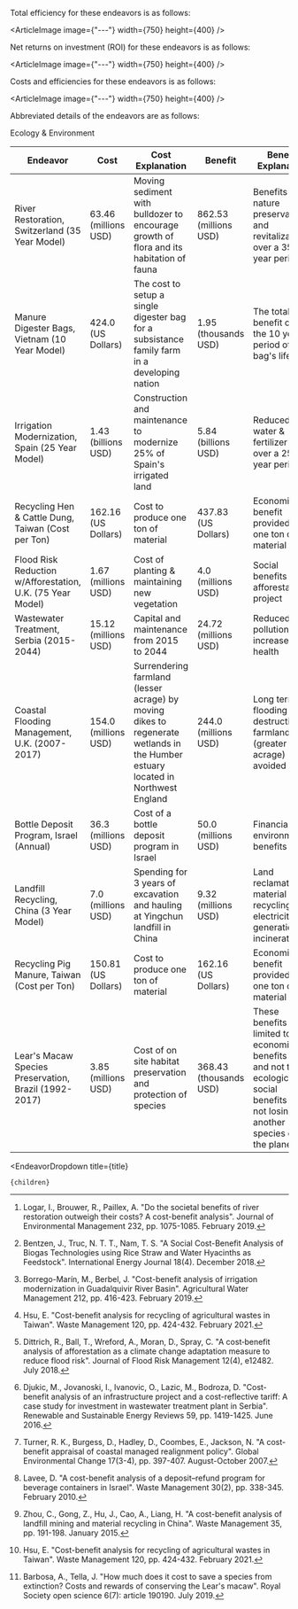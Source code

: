 


Total efficiency for these endeavors is as follows:

<ArticleImage image={"---"} width={750} height={400} />

Net returns on investment (ROI) for these endeavors is as follows:

<ArticleImage image={"---"} width={750} height={400} />

Costs and efficiencies for these endeavors is as follows:

<ArticleImage image={"---"} width={750} height={400} />

Abbreviated details of the endeavors are as follows:

<div className="table-title"> Ecology & Environment </div>
<div className="table-wrapper">

| Endeavor | Cost | Cost Explanation | Benefit | Benefit Explanation | Reference |
|---|---|---|---|---|---|
| River Restoration, Switzerland (35 Year Model) | 63.46 (millions USD) | Moving sediment with bulldozer to encourage growth of flora and its habitation of fauna | 862.53 (millions USD) | Benefits of nature preservation and revitalization over a 35 year period | Logar et al. [^"48"] |
| Manure Digester Bags, Vietnam (10 Year Model) | 424.0 (US Dollars) | The cost to setup a single digester bag for a subsistance family farm in a developing nation | 1.95 (thousands USD) | The total benefit over the 10 year period of the bag's lifetime | Bentzen et al. [^"9"] |
| Irrigation Modernization, Spain (25 Year Model) | 1.43 (billions USD) | Construction and maintenance to modernize 25% of Spain's irrigated land | 5.84 (billions USD) | Reduced water & fertilizer use over a 25 year period | M.Borrego & Berbel [^"10"] |
| Recycling Hen & Cattle Dung, Taiwan (Cost per Ton) | 162.16 (US Dollars) | Cost to produce one ton of material | 437.83 (US Dollars) | Economic benefit provided by one ton of material | Hsu [^"38"] |
| Flood Risk Reduction w/Afforestation, U.K. (75 Year Model) | 1.67 (millions USD) | Cost of planting & maintaining new vegetation | 4.0 (millions USD) | 	Social benefits from afforestation project | Dittrich et al. [^"22"] |
| Wastewater Treatment, Serbia (2015-2044) | 15.12 (millions USD) | Capital and maintenance from 2015 to 2044 | 24.72 (millions USD) | Reduced pollution and increased health | Djukic et al. [^"23"] |
| Coastal Flooding Management, U.K. (2007-2017) | 154.0 (millions USD) | Surrendering farmland (lesser acrage) by moving dikes to regenerate wetlands in the Humber estuary located in Northwest England | 244.0 (millions USD) | Long term flooding & destruction of farmland (greater acrage) avoided | Burgess et al. [^"73"] |
| Bottle Deposit Program, Israel (Annual) | 36.3 (millions USD) | Cost of a bottle deposit program in Israel | 50.0 (millions USD) | Financial and environmental benefits | Lavee [^"44"] |
| Landfill Recycling, China (3 Year Model) | 7.0 (millions USD) | Spending for 3 years of excavation and hauling at Yingchun landfill in China | 9.32 (millions USD) | Land reclamation, material recycling. and electricity generation by incineration | Zhou et al. [^"80"] |
| Recycling Pig Manure, Taiwan (Cost per Ton) | 150.81 (US Dollars) | Cost to produce one ton of material | 162.16 (US Dollars) | Economic benefit provided by one ton of material | Hsu [^"38"] |
| Lear's Macaw Species Preservation, Brazil (1992-2017) | 3.85 (millions USD) | Cost of on site habitat preservation and protection of species | 368.43 (thousands USD) | These benefits are limited to economic benefits only, and not the ecological or social benefits of not losing another species on the planet | Barbosa et al. [^"5"] |

[^"1"]: Airports Commission. "Business Case and Sustainability Assessment – Heathrow Airport Northwest Runway". ISBN: 978-1-84864-159-4. July 2015.

[^"2"]: Azoulay, P., Graff Zivin, J., Li, D., Sampat, B. "Public R&D Investments and Private-sector Patenting: Evidence from NIH Funding Rules". The Review of Economic Studies 86(1), pp. 117-152. January 2019.

[^"3"]: Baade, R., Matheson, V. "Going for the Gold: The Economics of the Olympics". Journal of Economic Perspectives 30(2), pp. 201-218. Spring 2016.

[^"4"]: Baker, C., Ding, Y., Ferrufino, C., Kowal, S., Tan, J., Subedi, P. "A cost–benefit analysis of smoking cessation prescription coverage from a US payer perspective". ClinicoEconomics and Outcomes Research 10, pp. 359-370. July 2018.

[^"5"]: Barbosa, A., Tella, J. "How much does it cost to save a species from extinction? Costs and rewards of conserving the Lear's macaw". Royal Society open science 6(7): article 190190. July 2019.

[^"6"]: Barrett, S. "Economic considerations for the eradication endgame". Philosophical Transactions of the Royal Society B: Biological Sciences 368(1623): 20120149. August 2013.

[^"7"]: Barstow, C., Bluffstone, R., Silon, K., Linden, K., Thomas, E. "A cost-benefit analysis of livelihood, environmental and health benefits of a large scale water filter and cookstove distribution in Rwanda". Development Engineering 4, 100043. 2019.

[^"8"]: Beckman, L., Svensson, M. "The cost-effectiveness of the Olweus Bullying Prevention Program: Results from a modelling study". Journal of Adolescence 45, pp. 127-137. December 2015.

[^"9"]: Bentzen, J., Truc, N. T. T., Nam, T. S. "A Social Cost-Benefit Analysis of Biogas Technologies using Rice Straw and Water Hyacinths as Feedstock". International Energy Journal 18(4). December 2018.

[^"10"]: Borrego-Marín, M., Berbel, J. "Cost-benefit analysis of irrigation modernization in Guadalquivir River Basin". Agricultural Water Management 212, pp. 416-423. February 2019.

[^"11"]: Brey, R., Castillo-Manzano, I., Castro-Nuño, M., López-Valpuesta, L., Marchena-Gómez, M., Sánchez-Braza, A. "Is the widespread use of urban land for cycling promotion policies cost effective? A Cost-Benefit Analysis of the case of Seville". Land Use Policy 63, pp. 130-139. April 2017.

[^"12"]: Broeks, M., Biesbroek, S., Over, E., van Gils, P., Toxopeus, I., Beukers, M., Temme, H. "A social cost-benefit analysis of meat taxation and a fruit and vegetables subsidy for a healthy and sustainable food consumption in the Netherlands". BMC Public Health 20, pp. 1-12. December 2020.

[^"13"]: Broughel, J., Kotrous, M. "The Benefits of Coronavirus Suppression: A Cost-Benefit Analysis of the Response to the First Wave of COVID-19 in the United States". Mercatus Working Paper, COVID Economics 67, pp. 128-171. February 2021.

[^"14"]: Caldwell, M., Vitacco, M., Van Rybroek, G. "Are Violent Delinquents Worth Treating? A Cost–Benefit Analysis". Journal of Research in Crime and Delinquency 43(2), pp. 148-168. May 2006.

[^"15"]: Carroll, Z., Couzo, E. "Should North Carolina require more efficient water heaters in homes? A cost-benefit analysis". Energy Policy 150, 112113. March 2021.

[^"16"]: Cartenì, A., Henke, I., Di Bartolomeo, M. I., Regna, M. "A Cost-Benefit Analysis of a Fully-Automated Driverless Metro Line in a High-Density Metropolitan Area in Italy". In 2019 IEEE International Conference on Environment and Electrical Engineering and 2019 IEEE Industrial and Commercial Power Systems Europe (EEEIC/I&CPS Europe), pp. 1-6. June 2019.

[^"17"]: Chestnut, L., Mills, D. "A fresh look at the benefits and costs of the US acid rain program". Journal of Environmental Management 77(3), pp. 252-266. November 2005.

[^"18"]: Clark, K. A., Biddle, A. K., Martin, S. L. "A Cost-Benefit Analysis of the Violence Against Women Act of 1994". Violence Against Women 8(4), pp. 417-428. April 2002.

[^"19"]: Commonwealth of Australia. "Western Sydney Airport: Business Case Summary". ISBN 978-1-925531-10-7. 2016.

[^"20"]: Cox, W., Love, J. "40 Years of the US Interstate Highway System: An Analysis The Best Investment A Nation Ever Made". Prepared for the American Highway Users Alliance. June 1996.

[^"21"]: Department of the Environment and Energy. "National Phase down of Mercury: Ratification of the Minamata Convention on Mercury". Australian Government. December 2016.

[^"22"]: Dittrich, R., Ball, T., Wreford, A., Moran, D., Spray, C. "A cost‐benefit analysis of afforestation as a climate change adaptation measure to reduce flood risk". Journal of Flood Risk Management 12(4), e12482. July 2018.

[^"23"]: Djukic, M., Jovanoski, I., Ivanovic, O., Lazic, M., Bodroza, D. "Cost-benefit analysis of an infrastructure project and a cost-reflective tariff: A case study for investment in wastewater treatment plant in Serbia". Renewable and Sustainable Energy Reviews 59, pp. 1419-1425. June 2016.

[^"24"]: Doran, C., Ling, R., Byrnes, J., Crane, M., Shakeshaft, A., Searles, A., Perez, D. "Benefit Cost Analysis of Three Skin Cancer Public Education Mass-Media Campaigns Implemented in New South Wales, Australia". PLoS One 11(1): e0147665. January 2016.

[^"25"]: Eliasson, J. "A cost–benefit analysis of the Stockholm congestion charging system". Transportation Research Part A: Policy and Practice 43May 2009.

[^"26"]: Federal Highway Administration. "Productivity and the Highway Network: A Look at the Economic Benefits to Industry from Investment in the Highway Network". Publication No. FHWA-PL-96-016. 1996.

[^"27"]: Florio, M., Forte, S., Sirtori, E. "Forecasting the socio-economic impact of the Large Hadron Collider: A cost–benefit analysis to 2025 and beyond". Technological Forecasting and Social Change 112, pp. 38-53. November 2016.

[^"28"]: Gallaher, M., Rogozhin, A., Petrusa, J. "Retrospective Benefit-Cost Analysis of U.S. DOE's Geothermal Technologies R&D Program Investments". RTI International, prepared for the Office of Energy Efficiency and Renewable Energy. August 2010.

[^"29"]: Gallaher, M., Scott, T., Oliver, Z., Clark-Sutton, K., Anderson, B., Ruegg, R. "Benefit-Cost Evaluation of U.S. Department of Energy Investment in HVAC, Water Heating, and Appliance Technologies". RTI International and TIA Consulting, prepared for Building Technologies Office, Office of Energy Efficiency and Renewable Energy. September 2017.

[^"30"]: Grant, A., Tyner, W. "Benefit-Cost Analysis for Implementation of Rural Broadband in the Tipmont Cooperative in Indiana". Purdue University, Research & Policy INsights. August 2018.

[^"31"]: Grecu, E., Aceleanu, M. I., Albulescu, C. T. "The economic, social and environmental impact of shale gas exploitation in Romania: A cost-benefit analysis". Renewable and Sustainable Energy Reviews 93, pp. 691-700. October 2018.

[^"32"]: Gåverud, H. "Benefits from environmental taxation: a case study of the US tax on ozone depleting substances". Luleå University of Technology, Masters Thesis. 2004.

[^"33"]: Hardner, J., McKenney, B. "The U.S. National Park System: An Economic Asset at Risk". Prepared for the National Parks Conservation Association. May 2006.

[^"34"]: Hausken, K. "Cost benefit analysis of war". International Journal of Conflict Management 27(4), ISSN: 1044-4068. October 2016.

[^"35"]: Held, P. J., McCormick, F., Ojo, A., Roberts, J. P. "A Cost‐Benefit Analysis of Government Compensation of Kidney Donors". American Journal of Transplantation 16(3), pp. 877-885. October 2015.

[^"36"]: Hertzfeld, R. "Measuring the economic returns from successful NASA life sciences technology transfers". Journal of Technology Transfer 27(4), pp. 311-320. December 2002.

[^"37"]: Holtgrave, D., Wunderink, K., Vallone, D., Healton, C. "Cost–Utility Analysis of the National truth® Campaign to Prevent Youth Smoking". American Journal of Preventive Medicine 36(5). May 2009.

[^"38"]: Hsu, E. "Cost-benefit analysis for recycling of agricultural wastes in Taiwan". Waste Management 120, pp. 424-432. February 2021.

[^"39"]: Hutchinson, E., Pearson, P. "An evaluation of the environmental and health effects of vehicle exhaust catalysts in the UK". Environmental Health Perspectives 112(2), pp. 132-141. February 2004.

[^"40"]: Irwin, A., Jozaghi, E., Bluthenthal, R., Kral, H. "A Cost-Benefit Analysis of a Potential Supervised Injection Facility in San Francisco, California, USA". Journal of Drug Issues 47(2), pp. 164-184. December 2016.

[^"41"]: Krarti, M., Ali, F., Alaidroos, A., Houchati, M. "Macro-economic benefit analysis of large scale building energy efficiency programs in Qatar". International Journal of Sustainable Built Environment 6(2), pp. 597-609. December 2017.

[^"42"]: Kuang, X., Zhao, F., Hao, H., Liu, Z. "Assessing the Socioeconomic Impacts of Intelligent Connected Vehicles in China: A Cost–Benefit Analysis". Sustainability 11(12). June 2019.

[^"43"]: Kunreuther, H., Michel-Kerjan, E. "Challenge Paper: Natural Disasters. Policy Options for Reducing Losses from Natural Disasters: Allocating $75 billion". Revised version for Copenhagen Consensus. Center for Risk Management and Decision Processes, The Wharton School, University of Pennsylvania, Philadelphia, Pennsylvania, U.S.A. 2012.

[^"44"]: Lavee, D. "A cost-benefit analysis of a deposit–refund program for beverage containers in Israel". Waste Management 30(2), pp. 338-345. February 2010.

[^"45"]: Lazo, J., Morss, R., Demuth, J. "300 Billion Served: Sources, Perceptions, Uses, and Values of Weather Forecasts". Bulletin of the American Meteorological Society 90(6), pp. 785-798. June 2009.

[^"46"]: Link, A. "Retrospective Benefit-Cost Evaluation of U.S. DOE Vehicle Combustion Engine R&D Program: Impacts of a Cluster of Energy Technologies". Office of Energy Efficiency and Renewable Energy. May 2010.

[^"47"]: Link, A., O'Connor, A., Scott, T., Casey, S., Loomis, R., Davis, J. "Benefit-Cost Evaluation of U.S. DOE Investment in Energy Storage Technologies for Hybrid and Electric Cars and Trucks". RTI International, prepared for the Office of Energy Efficiency and Renewable Energy. December 2013.

[^"48"]: Logar, I., Brouwer, R., Paillex, A. "Do the societal benefits of river restoration outweigh their costs? A cost-benefit analysis". Journal of Environmental Management 232, pp. 1075-1085. February 2019.

[^"49"]: Mai, T., Wiser, R., Barbose, G., Bird, L., Heeter, J., Keyser, D., Krishnan, V., Macknick, J., Millstein, D. "A Prospective Analysis of the Costs, Benefits, and Impacts of U.S. Renewable Portfolio Standards". National Renewable Energy Laboratory. December 2016.

[^"50"]: Manun, A., Zhao, B., McCabe, M., Dreher, K., Otterstatter, M., Smith, N., Blondel-Hill, E., Marra, F., Patrick. D. "Cost-benefit analysis of a population-based education program on the wise use of antibiotics". Canadian Journal of Public Health 110, pp. 732-740. August 2019.

[^"51"]: Markandya, A., Dale, N. "The Montreal Protocol and the Green Economy: Assessing the contributions and co-benefits of a Multilateral Environmental Agreement". United Nations Environment Programme. 2012.

[^"52"]: Marseille, E., Kahn, J., Yazar-Klosinski, B., Doblin, R. "The cost-effectiveness of MDMA-assisted psychotherapy for the treatment of chronic, treatment-resistant PTSD". PLoS ONE 15(10), e0239997. October 2020.

[^"53"]: Marshik, T., Obritzhauser, W., Wagner, P., Richter, T., Mayerhofer, M., Egger-Danner, C., Käsbohrer, A., Pinior, B. "A cost-benefit analysis and the potential trade effects of the bovine viral diarrhoea eradication programme in Styria, Austria". The Veterinary Journal 231, pp. 19-29. January 2018.

[^"54"]: Maurer, N., Yu, C. "What T. R. Took: The Economic Impact of the Panama Canal, 1903-37". The Journal of Economic History 68(3), pp. 686-721. September 2008.

[^"55"]: Miles, D., Stedman, M., Heald, A. ""Stay at Home, Protect the National Health Service, Save Lives": A cost benefit analysis of the lockdown in the United Kingdom". International Journal of Clinical Practice 75(3), e13674. August 2020.

[^"56"]: Morimoto, R., Hope, C. "Applying a cost-benefit analysis model to the Three Gorges project in China". Impact Assessment and Project Appraisal 22(3), pp. 205-220. 2004.

[^"57"]: Murray, K., Wallace, J., Davies, P. "Cost Benefit Analysis of the Proposed Runway Extension at Wellington International Airport". Sapere Research Group, prepared for Wellington International Airport Limited. November 2015.

[^"58"]: National Institutes of Health. "Budget". Accessed July 23, 2020.

[^"59"]: Newell, R., Rogers, K. "The U.S. Experience with the Phasedown of Lead in Gasoline". Resources for the Future. June 2003.

[^"60"]: O'Connor, A., Loomis, R., Braun, F. "Retrospective Benefit-Cost Evaluation of DOE Investments in Photovoltaic Energy Systems". RTI International, prepared for the Office of Energy Efficiency and Renewable Energy. August 2010.

[^"61"]: Office of Management and Budget, Office of Information and Regulatory Affairs. "2017 Report to Congress on the Benefits and Costs of Federal Regulations and Agency Compliance with the Unfunded Mandates Reform Act". 2017.

[^"62"]: Pelsoci, T. "Retrospective Benefit-Cost Evaluation of U.S. DOE Wind Energy R&D Program: Impact of Selected Energy Technology Investments". Office of Energy Efficiency and Renewable Energy, U. S. Department of Energy. June 2010.

[^"63"]: Prepared by John Dunham & Associates New York, prepared for Colorado Department of Transportation. "The Interstate 70 East Corridor Project Social Benefit-Cost Analysis". October 2013.

[^"64"]: Reed, D., Cook, K., Aloe, A. "A Cost–Benefit Analysis of Summer Reading Programs Implemented Under State Guidelines". Education Policy 34(4), pp. 594-618. June 2020.

[^"65"]: Regional Transportation Commission of Southern Nevada. "I-11 & Intermountain West Corridor Study". Accessed March 3, 2021.

[^"66"]: Sidhu, A., Pollitt, M., Anaya, K. "A social cost benefit analysis of grid-scale electrical energy storage projects: A case study". Applied Energy 212, pp. 881-894. February 2018.

[^"67"]: Sikorska, D., Macegoniuk, S., Łaszkiewicz, E., Sikorska, P. "Energy crops in urban parks as a promising alternative to traditional lawns - Perceptions and a cost-benefit analysis". Urban Forestry & Urban Greening 49, 126579. March 2020.

[^"68"]: Sudathip, P., Kongkasuriyachai, D., Stelmach, R., Bisanzio, D., Sine, J., Sawang, S., Kitchakarn, S., Sintasath, D., Reithinger, R. "The Investment Case for Malaria Elimination in Thailand: A Cost–Benefit Analysis". The American journal of tropical medicine and hygiene 100(6), pp. 1445-1453. June 2019.

[^"69"]: Sælensminde, K. "Cost-benefit analyses of walking and cycling track networks taking into account insecurity, health effects and external costs of motorized traffic". Transportation Research Part A: Policy and Practice 38(8), pp. 593-606. October 2004.

[^"70"]: Tao, R., Liu, S., Tam, C. "Cost-Benefit Analysis of High-Speed Rail Link between Hong Kong and Mainland China". Journal of Engineering, Project, and Production Management 1(1), pp. 36-45. June 2011.

[^"71"]: Thompson, K., Tebbens, R. "Retrospective cost-effectiveness analyses for polio vaccination in the United States". Risk Analysis 26(6), pp. 1423-1440. December 2006.

[^"72"]: Tripp, S., Grueber, M. "Economic Impact of the Human Genome Project". Batelle Memorial Institute. May 2011.

[^"73"]: Turner, R. K., Burgess, D., Hadley, D., Coombes, E., Jackson, N. "A cost-benefit appraisal of coastal managed realignment policy". Global Environmental Change 17(3-4), pp. 397-407. August-October 2007.

[^"74"]: van Huizen, T., Dumhs, L., Plantenga, J. "A Cost-Benefit Analysis of Universal Preschool Education: Evidence from a Spanish Reform". USE Discussion paper series 16(11). 2016.

[^"75"]: Vitaliano, D. "Benefits and Costs of the Erie Canal: A New View". Eastern Economic Journal 42, pp. 581-593. September 2016.

[^"76"]: Worrell, E., Laitner, J., Ruth, M., Finman, H. "Productivity benefits of industrial energy efficiency measures". Energy 28(11), pp. 1081-1098. September 2003.

[^"77"]: Xiong, J., Alegre, X. E. "Climate Resilient Road Assets in Albania". World Bank Group Transport, Global Facility for Disaster Reduction and Recovery. February 2019.

[^"78"]: Yang, Z., Gao, B. "Cost-Benefit Analysis of Sandakan Airport Expansion Project in Malaysia". 2020 International Symposium on Frontiers of Economics and Management Science (FEMS 2020). 2020.

[^"79"]: Zhang, J., Jiang, H., Zhang, W., Ma, G., Wang, Y., Lu, Y., Hu, X., Zhou, J., Peng, F., Bi, J., Wang, J. "Cost-benefit analysis of China’s Action Plan for Air Pollution Prevention and Control". Frontiers of Engineering Management 6, pp. 524-537. November 2019.

[^"80"]: Zhou, C., Gong, Z., Hu, J., Cao, A., Liang, H. "A cost-benefit analysis of landfill mining and material recycling in China". Waste Management 35, pp. 191-198. January 2015.

</div>

  <EndeavorDropdown 
    title={title} 
  >
    {children}
  </EndeavorDropdown>